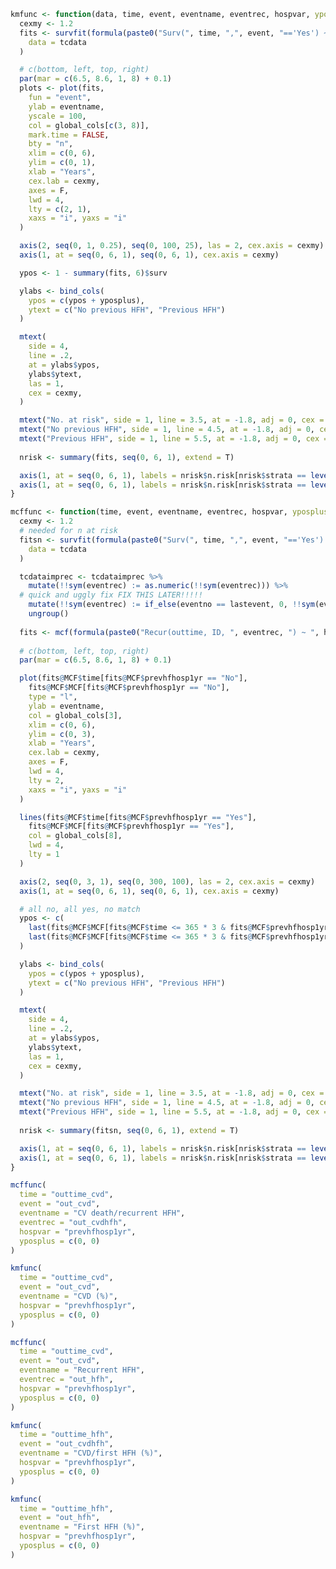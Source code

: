 ```r

kmfunc <- function(data, time, event, eventname, eventrec, hospvar, yposplus = c(0, 0)) {
  cexmy <- 1.2
  fits <- survfit(formula(paste0("Surv(", time, ",", event, "=='Yes') ~ ", hospvar)),
    data = tcdata
  ) 

  # c(bottom, left, top, right)
  par(mar = c(6.5, 8.6, 1, 8) + 0.1)
  plots <- plot(fits,
    fun = "event",
    ylab = eventname,
    yscale = 100,
    col = global_cols[c(3, 8)],
    mark.time = FALSE,
    bty = "n",
    xlim = c(0, 6),
    ylim = c(0, 1),
    xlab = "Years",
    cex.lab = cexmy,
    axes = F,
    lwd = 4,
    lty = c(2, 1),
    xaxs = "i", yaxs = "i"
  )

  axis(2, seq(0, 1, 0.25), seq(0, 100, 25), las = 2, cex.axis = cexmy)
  axis(1, at = seq(0, 6, 1), seq(0, 6, 1), cex.axis = cexmy)

  ypos <- 1 - summary(fits, 6)$surv

  ylabs <- bind_cols(
    ypos = c(ypos + yposplus),
    ytext = c("No previous HFH", "Previous HFH")
  )

  mtext(
    side = 4,
    line = .2,
    at = ylabs$ypos,
    ylabs$ytext,
    las = 1,
    cex = cexmy,
  )

  mtext("No. at risk", side = 1, line = 3.5, at = -1.8, adj = 0, cex = cexmy, font = 2)
  mtext("No previous HFH", side = 1, line = 4.5, at = -1.8, adj = 0, cex = cexmy)
  mtext("Previous HFH", side = 1, line = 5.5, at = -1.8, adj = 0, cex = cexmy)
  
  nrisk <- summary(fits, seq(0, 6, 1), extend = T)

  axis(1, at = seq(0, 6, 1), labels = nrisk$n.risk[nrisk$strata == levels(nrisk$strata)[1]], line = 3.5, tick = FALSE, cex.axis = cexmy)
  axis(1, at = seq(0, 6, 1), labels = nrisk$n.risk[nrisk$strata == levels(nrisk$strata)[2]], line = 4.5, tick = FALSE, cex.axis = cexmy)
}
```

```r
mcffunc <- function(time, event, eventname, eventrec, hospvar, yposplus = c(0, 0)) {
  cexmy <- 1.2
  # needed for n at risk
  fitsn <- survfit(formula(paste0("Surv(", time, ",", event, "=='Yes') ~ ", hospvar)),
    data = tcdata
  ) 

  tcdataimprec <- tcdataimprec %>% 
    mutate(!!sym(eventrec) := as.numeric(!!sym(eventrec))) %>%
  # quick and uggly fix FIX THIS LATER!!!!!
    mutate(!!sym(eventrec) := if_else(eventno == lastevent, 0, !!sym(eventrec))) %>%
    ungroup()
  
  fits <- mcf(formula(paste0("Recur(outtime, ID, ", eventrec, ") ~ ", hospvar)), data = tcdataimprec)
  
  # c(bottom, left, top, right)
  par(mar = c(6.5, 8.6, 1, 8) + 0.1)

  plot(fits@MCF$time[fits@MCF$prevhfhosp1yr == "No"],
    fits@MCF$MCF[fits@MCF$prevhfhosp1yr == "No"],
    type = "l",
    ylab = eventname,
    col = global_cols[3],
    xlim = c(0, 6),
    ylim = c(0, 3),
    xlab = "Years",
    cex.lab = cexmy,
    axes = F,
    lwd = 4,
    lty = 2,
    xaxs = "i", yaxs = "i"
  )

  lines(fits@MCF$time[fits@MCF$prevhfhosp1yr == "Yes"],
    fits@MCF$MCF[fits@MCF$prevhfhosp1yr == "Yes"],
    col = global_cols[8],
    lwd = 4,
    lty = 1
  )

  axis(2, seq(0, 3, 1), seq(0, 300, 100), las = 2, cex.axis = cexmy)
  axis(1, at = seq(0, 6, 1), seq(0, 6, 1), cex.axis = cexmy)

  # all no, all yes, no match
  ypos <- c(
    last(fits@MCF$MCF[fits@MCF$time <= 365 * 3 & fits@MCF$prevhfhosp1yr == "No"]),
    last(fits@MCF$MCF[fits@MCF$time <= 365 * 3 & fits@MCF$prevhfhosp1yr == "Yes"])
  )

  ylabs <- bind_cols(
    ypos = c(ypos + yposplus),
    ytext = c("No previous HFH", "Previous HFH")
  )

  mtext(
    side = 4,
    line = .2,
    at = ylabs$ypos,
    ylabs$ytext,
    las = 1,
    cex = cexmy,
  )

  mtext("No. at risk", side = 1, line = 3.5, at = -1.8, adj = 0, cex = cexmy, font = 2)
  mtext("No previous HFH", side = 1, line = 4.5, at = -1.8, adj = 0, cex = cexmy)
  mtext("Previous HFH", side = 1, line = 5.5, at = -1.8, adj = 0, cex = cexmy)
  
  nrisk <- summary(fitsn, seq(0, 6, 1), extend = T)

  axis(1, at = seq(0, 6, 1), labels = nrisk$n.risk[nrisk$strata == levels(nrisk$strata)[1]], line = 3.5, tick = FALSE, cex.axis = cexmy)
  axis(1, at = seq(0, 6, 1), labels = nrisk$n.risk[nrisk$strata == levels(nrisk$strata)[2]], line = 4.5, tick = FALSE, cex.axis = cexmy)
}
```

```r
mcffunc(
  time = "outtime_cvd",
  event = "out_cvd",
  eventname = "CV death/recurrent HFH",
  eventrec = "out_cvdhfh",
  hospvar = "prevhfhosp1yr", 
  yposplus = c(0, 0)
)
```

```r
kmfunc(
  time = "outtime_cvd",
  event = "out_cvd",
  eventname = "CVD (%)",
  hospvar = "prevhfhosp1yr", 
  yposplus = c(0, 0)
)
```

```r
mcffunc(
  time = "outtime_cvd",
  event = "out_cvd",
  eventname = "Recurrent HFH",
  eventrec = "out_hfh",
  hospvar = "prevhfhosp1yr", 
  yposplus = c(0, 0)
)
```

```r
kmfunc(
  time = "outtime_hfh",
  event = "out_cvdhfh",
  eventname = "CVD/first HFH (%)",
  hospvar = "prevhfhosp1yr", 
  yposplus = c(0, 0)
)
```
  
```r
kmfunc(
  time = "outtime_hfh",
  event = "out_hfh",
  eventname = "First HFH (%)",
  hospvar = "prevhfhosp1yr", 
  yposplus = c(0, 0)
)
```